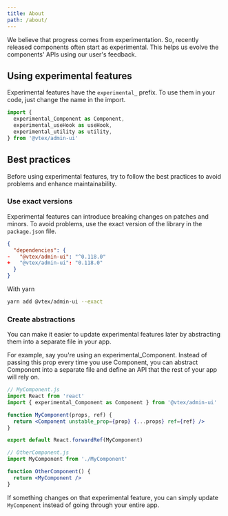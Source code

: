 ```yaml
---
title: About
path: /about/
---
```


We believe that progress comes from experimentation. So, recently released components often start as experimental. This helps us evolve the components' APIs using our user's feedback.

## Using experimental features

Experimental features have the `experimental_` prefix. To use them in your code, just change the name in the import.

```js
import {
  experimental_Component as Component,
  experimental_useHook as useHook,
  experimental_utility as utility,
} from '@vtex/admin-ui'
```

## Best practices

Before using experimental features, try to follow the best practices to avoid problems and enhance maintainability.

### Use exact versions

Experimental features can introduce breaking changes on patches and minors. To avoid problems, use the exact version of the library in the `package.json` file.

```json
{
  "dependencies": {
-   "@vtex/admin-ui": "^0.118.0"
+   "@vtex/admin-ui": "0.118.0"
  }
}
```

With yarn

```sh
yarn add @vtex/admin-ui --exact
```

### Create abstractions

You can make it easier to update experimental features later by abstracting them into a separate file in your app.

For example, say you're using an experimental_Component. Instead of passing this prop every time you use Component, you can abstract Component into a separate file and define an API that the rest of your app will rely on.

```jsx
// MyComponent.js
import React from 'react'
import { experimental_Component as Component } from '@vtex/admin-ui'

function MyComponent(props, ref) {
  return <Component unstable_prop={prop} {...props} ref={ref} />
}

export default React.forwardRef(MyComponent)
```

```jsx
// OtherComponent.js
import MyComponent from './MyComponent'

function OtherComponent() {
  return <MyComponent />
}
```

If something changes on that experimental feature, you can simply update `MyComponent` instead of going through your entire app.
